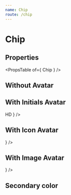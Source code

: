 ```yaml
---
name: Chip
route: /chip
---
```



# Chip

## Properties
<PropsTable of={ Chip } />

## Without Avatar
<Playground>
    <Chip label='Hello darkness my old friend' />
</Playground>

## With Initials Avatar
<Playground>
    <Chip
        label='Hello darkness my old friend'
        avatar={ <Avatar>HD</Avatar> }
    />
</Playground>

## With Icon Avatar
<Playground>
    <Chip
        label='Hello darkness my old friend'
        avatar={ <Avatar><FaceIcon /></Avatar> }
    />
</Playground>

## With Image Avatar
<Playground>
    <Chip
        label='Hello darkness my old friend'
        avatar={
            <Avatar
                src='https://picsum.photos/40'
            />
        }
    />
</Playground>

## Secondary color
<Playground>
    <Chip label='Hello darkness my old friend' color='secondary' />
</Playground>
